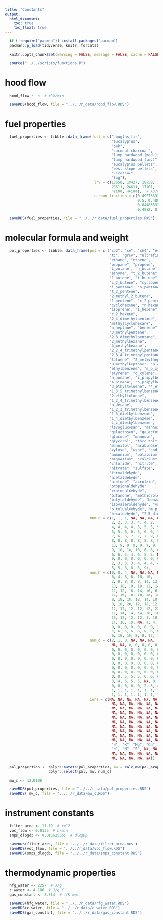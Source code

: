 ```yaml
---
title: "Constants"
output:
  html_document:
    toc: true
    toc_float: true
---
```


```r
  if (!require("pacman")) install.packages("pacman")
  pacman::p_load(tidyverse, knitr, forcats)
```

```r
  knitr::opts_chunk$set(warning = FALSE, message = FALSE, cache = FALSE)
```

```r
  source("../../scripts/functions.R")
```

# hood flow

```r
  hood_flow <- 4  # m^3/min

  saveRDS(hood_flow, file = "../../r_data/hood_flow.RDS")
```

# fuel properties

```r
  fuel_properties <- tibble::data_frame(fuel = c("douglas fir",
                                                 "eucalyptus",
                                                 "oak",
                                                 "coconut charcoal",
                                                 "lump hardwood (med.)",
                                                 "lump hardwood (sm.)",
                                                 "eucalyptus pellets",
                                                 "west slope pellets",
                                                 "kerosene",
                                                 "lpg"),
                                         lhv = c(18658, 19427, 18658, 16628,
                                                 28611, 28611, 17501, 17501,
                                                 43100, 46100),  # kJ/kg
                                         carbon_fraction = c(0.497733333, 0.521166667,
                                                             0.5, 0.488, 0.840833333,
                                                             0.840833333, 0.4852,
                                                             0.4852, 0.82, 0.82))  # kg_C/kg_fuel

  saveRDS(fuel_properties, file = "../../r_data/fuel_properties.RDS")
```

# molecular formula and weight 

```r
  pol_properties <- tibble::data_frame(pol = c ("co2", "co", "ch4", "ec", "oc",
                                                "tc", "grav", "ultrafines",
                                                "ethane", "ethene",
                                                "propane", "propene",
                                                "i_butane", "n_butane",
                                                "ethyne", "t_2_butene",
                                                "1_butene", "i_butene",
                                                "c_2_butene", "cyclopentane",
                                                "i_pentane", "n_pentane",
                                                "t_2_pentene",
                                                "2_methyl_2_butene",
                                                "1_pentene", "c_2_pentene",
                                                "cyclohexane", "n_hexane",
                                                "isoprene", "1_hexene",
                                                "c_2_hexene",
                                                "2_4_dimethylpentane",
                                                "methylcyclohexane",
                                                "n_heptane", "benzene",
                                                "3_methylpentane",
                                                "2_3_dimethylpentane",
                                                "2_methylhexane",
                                                "3_methylhexane",
                                                "2_2_4_trimethylpentane",
                                                "2_3_4_trimethylpentane",
                                                "toluene", "2_methylheptane",
                                                "3_methylheptane", "n_octane",
                                                "ethylbenzene", "m_p_xylene",
                                                "styrene", "o_xylene",
                                                "n_nonane", "i_propylbenzene",
                                                "a_pinene", "n_propylbenzene",
                                                "3_ethyltoluene", "4_ethyltoluene",
                                                "1_3_5_trimethylbenzene",
                                                "2_ethyltoluene",
                                                "1_2_4_trimethylbenzene",
                                                "n_decane",
                                                "1_2_3_trimethylbenzene",
                                                "1_3_diethylbenzene",
                                                "1_4_diethylbenzene",
                                                "1_2_diethylbenzene",
                                                "levoglucosan", "mannosan",
                                                "galactosan", "galactose",
                                                "glucose", "mannose",
                                                "glycerol", "threitol",
                                                "mannitol", "arabinose",
                                                "xylose", "wsoc", "sodium",
                                                "ammonium", "potassium",
                                                "magnesium", "calcium",
                                                "chloride", "nitrite",
                                                "nitrate", "sulfate",
                                                "formaldehyde",
                                                "acetaldehyde",
                                                "acetone", "acrolein",
                                                "propionaldehyde",
                                                "crotonaldehyde",
                                                "butanone", "methacrolein",
                                                "butyraldehyde", "benzaldehyde",
                                                "isovaleraldehyde", "valeraldehyde",
                                                "o_tolualdehyde", "m_p_tolualdehyde",
                                                "hexaldehyde", "2_5_dimethylbenzaldehyde"),
                                       num_c = c(1, 1, 1, NA, NA, NA, NA, NA,
                                                 2, 2, 3, 3, 4, 4, 2,
                                                 4, 4, 4, 4, 5, 5, 5, 5, 5,
                                                 5, 5, 6, 6, 5, 6, 6, 7, 7,
                                                 7, 6, 6, 7, 7, 7, 8, 8, 7,
                                                 8, 8, 8, 8, 8, 8, 8, 9, 9,
                                                 10, 9, 9, 9, 9, 9, 9, 10,
                                                 9, 10, 10, 10, 6, 6, 6, 6,
                                                 6, 6, 3, 4, 6, 5, 5, NA, 0,
                                                 0, 0, 0, 0, 0, 0, 0, 0, 1,
                                                 2, 3, 3, 3, 4, 4, 4, 4, 7,
                                                 5, 5, 8, 8, 6, 9),
                                       num_h = c(0, 0, 4, NA, NA, NA, NA, NA,
                                                 6, 4, 8, 6, 10, 10,
                                                 2, 8, 8, 8, 8, 10, 12, 12,
                                                 10, 10, 10, 10, 12, 14, 8,
                                                 12, 12, 16, 14, 16, 6,
                                                 14, 16, 16, 16, 18, 18,
                                                 8, 18, 18, 18, 10, 10,
                                                 8, 10, 20, 12, 16, 12,
                                                 12, 12, 12, 12, 12, 22,
                                                 12, 14, 14, 14, 10, 10,
                                                 10, 12, 12, 12, 8, 10,
                                                 14, 10, 10, NA, 0, 4,
                                                 0, 0, 0, 0, 0, 0, 0, 2,
                                                 4, 6, 4, 6, 6, 8, 6, 8,
                                                 6, 10, 10, 8, 8, 12, 10),
                                       num_o = c(2, 1, 0, NA, NA, NA,
                                                 NA, NA, 0, 0, 0, 0, 0,
                                                 0, 0, 0, 0, 0, 0, 0, 0,
                                                 0, 0, 0, 0, 0, 0, 0, 0,
                                                 0, 0, 0, 0, 0, 0, 0, 0,
                                                 0, 0, 0, 0, 0, 0, 0, 0,
                                                 0, 0, 0, 0, 0, 0, 0, 0,
                                                 0, 0, 0, 0, 0, 0, 0, 0,
                                                 0, 0, 5, 5, 5, 6, 6, 6,
                                                 3, 4, 6, 5, 5, NA, 0,
                                                 0, 0, 0, 0, 0, 2, 3, 4,
                                                 1, 1, 1, 1, 1, 1, 1, 1,
                                                 1, 1, 1, 1, 1, 1, 1, 1),
                                       ions = c(NA, NA, NA, NA, NA, NA,
                                                 NA, NA, NA, NA, NA, NA, NA,
                                                 NA, NA, NA, NA, NA, NA, NA, NA,
                                                 NA, NA, NA, NA, NA, NA, NA, NA,
                                                 NA, NA, NA, NA, NA, NA, NA, NA,
                                                 NA, NA, NA, NA, NA, NA, NA, NA,
                                                 NA, NA, NA, NA, NA, NA, NA, NA,
                                                 NA, NA, NA, NA, NA, NA, NA, NA,
                                                 NA, NA, NA, NA, NA, NA, NA, NA,
                                                 NA, NA, NA, NA, NA, NA, "Na",
                                                 "N", "K", "Mg", "Ca", "Cl",
                                                 "N", "N", "S", NA, NA, NA, NA,
                                                 NA, NA, NA, NA, NA, NA, NA,
                                                 NA, NA, NA, NA, NA))

  pol_properties <- dplyr::mutate(pol_properties, mw = calc_mw(pol_properties)) %>%
                    dplyr::select(pol, mw, num_c)

  mw_c <- 12.0106

  saveRDS(pol_properties, file = "../../r_data/pol_properties.RDS")
  saveRDS( mw_c, file = "../../r_data/mw_c.RDS")
```

# instrument constants

```r
  filter_area <- 11.79  # cm^2
  voc_flow <- 0.0135  # L/min
  smps_dlogdp <- 0.015625355  # dlogDp

  saveRDS(filter_area, file = "../../r_data/filter_area.RDS") 
  saveRDS(voc_flow, file = "../../r_data/voc_flow.RDS")
  saveRDS(smps_dlogdp, file = "../../r_data/smps_constant.RDS")
```

# thermodynamic properties

```r
  hfg_water <- 2257  # J/g
  c_water <- 4.186  # J/g C
  gas_constant <- 8.314  # J/K mol

  saveRDS(hfg_water, file = "../../r_data/hfg_water.RDS")
  saveRDS(c_water, file = "../../r_data/c_water.RDS")
  saveRDS(gas_constant, file = "../../r_data/gas_constant.RDS")
```